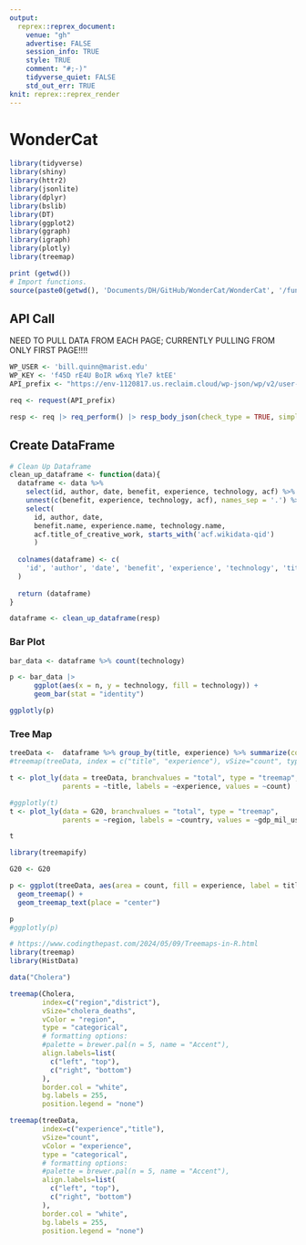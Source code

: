 ```yaml
---
output:
  reprex::reprex_document:
    venue: "gh"
    advertise: FALSE
    session_info: TRUE
    style: TRUE
    comment: "#;-)"
    tidyverse_quiet: FALSE
    std_out_err: TRUE
knit: reprex::reprex_render
---
```


# WonderCat

```r
library(tidyverse)
library(shiny)
library(httr2)
library(jsonlite)
library(dplyr)
library(bslib)
library(DT)
library(ggplot2)
library(ggraph)
library(igraph)
library(plotly)
library(treemap)

print (getwd())
# Import functions.
source(paste0(getwd(), 'Documents/DH/GitHub/WonderCat/WonderCat', '/functions.R'))
```

## API Call

NEED TO PULL DATA FROM EACH PAGE; CURRENTLY PULLING FROM ONLY FIRST PAGE!!!!
```r

WP_USER <- 'bill.quinn@marist.edu'
WP_KEY <- 'f45D rE4U BoIR w6xq Yle7 ktEE'
API_prefix <- "https://env-1120817.us.reclaim.cloud/wp-json/wp/v2/user-experience"

req <- request(API_prefix)

resp <- req |> req_perform() |> resp_body_json(check_type = TRUE, simplifyVector = TRUE)
```

## Create DataFrame
```r
# Clean Up Dataframe
clean_up_dataframe <- function(data){
  dataframe <- data %>% 
    select(id, author, date, benefit, experience, technology, acf) %>% 
    unnest(c(benefit, experience, technology, acf), names_sep = '.') %>%
    select(
      id, author, date, 
      benefit.name, experience.name, technology.name, 
      acf.title_of_creative_work, starts_with('acf.wikidata-qid')
      )
  
  colnames(dataframe) <- c(
    'id', 'author', 'date', 'benefit', 'experience', 'technology', 'title', 'QID'
  )
  
  return (dataframe)
}

dataframe <- clean_up_dataframe(resp)
```

### Bar Plot
```r
bar_data <- dataframe %>% count(technology)

p <- bar_data |>
      ggplot(aes(x = n, y = technology, fill = technology)) +
      geom_bar(stat = "identity")

ggplotly(p)
```

### Tree Map
```r
treeData <-  dataframe %>% group_by(title, experience) %>% summarize(count = n())
#treemap(treeData, index = c("title", "experience"), vSize="count", type="index")

t <- plot_ly(data = treeData, branchvalues = "total", type = "treemap", 
             parents = ~title, labels = ~experience, values = ~count)

#ggplotly(t)
t <- plot_ly(data = G20, branchvalues = "total", type = "treemap", 
             parents = ~region, labels = ~country, values = ~gdp_mil_usd)

t
```

```r
library(treemapify)

G20 <- G20

p <- ggplot(treeData, aes(area = count, fill = experience, label = title)) +
  geom_treemap() +
  geom_treemap_text(place = "center")

p
#ggplotly(p)
```

```r
# https://www.codingthepast.com/2024/05/09/Treemaps-in-R.html
library(treemap)
library(HistData)

data("Cholera")

treemap(Cholera,
        index=c("region","district"),
        vSize="cholera_deaths",
        vColor = "region",
        type = "categorical",
        # formatting options:
        #palette = brewer.pal(n = 5, name = "Accent"),
        align.labels=list(
          c("left", "top"), 
          c("right", "bottom")
        ),     
        border.col = "white",
        bg.labels = 255,
        position.legend = "none")
```


```r
treemap(treeData,
        index=c("experience","title"),
        vSize="count",
        vColor = "experience",
        type = "categorical",
        # formatting options:
        #palette = brewer.pal(n = 5, name = "Accent"),
        align.labels=list(
          c("left", "top"), 
          c("right", "bottom")
        ),     
        border.col = "white",
        bg.labels = 255,
        position.legend = "none")
```
